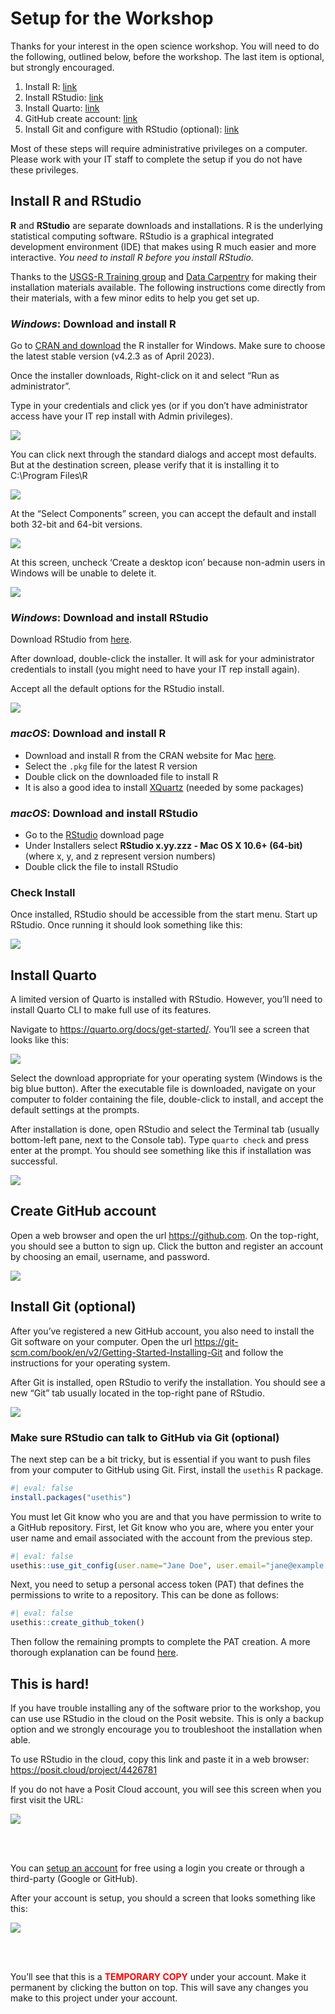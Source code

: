 # Setup for the Workshop {#setup}

Thanks for your interest in the open science workshop. You will need to do the following, outlined below, before the workshop.  The last item is optional, but strongly encouraged. 

1. Install R: [link](https://cran.r-project.org/bin/windows/base/){target="_blank"}
1. Install RStudio: [link](https://posit.co/download/rstudio-desktop/){target="_blank"}
1. Install Quarto: [link](https://quarto.org/docs/get-started/){target="_blank"}
1. GitHub create account: [link](https://github.com){target="_blank"}
1. Install Git and configure with RStudio (optional): [link](https://git-scm.com/book/en/v2/Getting-Started-Installing-Git){target="_blank"}

Most of these steps will require administrative privileges on a computer.  Please work with your IT staff to complete the setup if you do not have these privileges. 

## Install R and RStudio

**R** and **RStudio** are separate downloads and installations. R is the underlying statistical computing software. RStudio is a graphical integrated development environment (IDE) that makes using R much easier and more interactive. *You need to install R before you install RStudio*.

Thanks to the [USGS-R Training group](https://owi.usgs.gov/R/training.html) and [Data Carpentry](https://datacarpentry.org/R-ecology-lesson/index.html) for making their installation materials available. The following instructions come directly from their materials, with a few minor edits to help you get set up.

### *Windows*: Download and install R

Go to [CRAN and download](https://cran.rstudio.com/bin/windows/base/){target="_blank"} the R installer for Windows. Make sure to choose the latest stable version (v4.2.3 as of April 2023).

Once the installer downloads, Right-click on it and select "Run as administrator".

Type in your credentials and click yes (or if you don't have administrator access have your IT rep install with Admin privileges).

![](img/install_open_as_admin.png)

You can click next through the standard dialogs and accept most defaults. But at the destination screen, please verify that it is installing it to C:\\Program Files\\R

![](img/install_destination.png)

At the "Select Components" screen, you can accept the default and install both 32-bit and 64-bit versions.

![](img/install_arch_window.png)

At this screen, uncheck 'Create a desktop icon' because non-admin users in Windows will be unable to delete it.

![](img/install_tasks.png)

### *Windows*: Download and install RStudio

Download RStudio from [here](https://www.rstudio.com/products/rstudio/download/#download){target="_blank"}.

After download, double-click the installer. It will ask for your administrator credentials to install (you might need to have your IT rep install again).

Accept all the default options for the RStudio install.

![](img/install_rstudio.png)

### *macOS*: Download and install R

-   Download and install R from the CRAN website for Mac [here](https://cran.r-project.org/bin/macosx/){target="_blank"}.
-   Select the `.pkg` file for the latest R version
-   Double click on the downloaded file to install R
-   It is also a good idea to install [XQuartz](https://www.xquartz.org/){target="_blank"} (needed by some packages)

### *macOS*: Download and install RStudio

-   Go to the [RStudio](https://www.rstudio.com/products/rstudio/download/#download){target="_blank"} download page
-   Under Installers select **RStudio x.yy.zzz - Mac OS X 10.6+ (64-bit)** (where x, y, and z represent version numbers)
-   Double click the file to install RStudio

### Check Install

Once installed, RStudio should be accessible from the start menu. Start up RStudio. Once running it should look something like this:

![](img/rstudio.png)

## Install Quarto

A limited version of Quarto is installed with RStudio.  However, you'll need to install Quarto CLI to make full use of its features.  

Navigate to [https://quarto.org/docs/get-started/](https://quarto.org/docs/get-started/){target="_blank"}.  You'll see a screen that looks like this:

![](img/quartoinstall.PNG)

Select the download appropriate for your operating system (Windows is the big blue button).  After the executable file is downloaded, navigate on your computer to folder containing the file, double-click to install, and accept the default settings at the prompts.    

After installation is done, open RStudio and select the Terminal tab (usually bottom-left pane, next to the Console tab).  Type `quarto check` and press enter at the prompt.  You should see something like this if installation was successful. 

![](img/quartocheck.PNG)

## Create GitHub account

Open a web browser and open the url <https://github.com>.  On the top-right, you should see a button to sign up. Click the button and register an account by choosing an email, username, and password. 

![](img/githubsignup.PNG)

## Install Git (optional)

After you've registered a new GitHub account, you also need to install the Git software on your computer. Open the url <https://git-scm.com/book/en/v2/Getting-Started-Installing-Git> and follow the instructions for your operating system. 

After Git is installed, open RStudio to verify the installation.  You should see a new "Git" tab usually located in the top-right pane of RStudio. 

![](img/gitpane.PNG)

### Make sure RStudio can talk to GitHub via Git (optional) 

The next step can be a bit tricky, but is essential if you want to push files from your computer to GitHub using Git.  First, install the `usethis` R package. 

```r
#| eval: false
install.packages("usethis")
```

You must let Git know who you are and that you have permission to write to a GitHub repository.  First, let Git know who you are, where you enter your user name and email associated with the account from the previous step. 

```r
#| eval: false
usethis::use_git_config(user.name="Jane Doe", user.email="jane@example.org")
```

Next, you need to setup a personal access token (PAT) that defines the permissions to write to a repository.  This can be done as follows:

```r
#| eval: false
usethis::create_github_token()
```

Then follow the remaining prompts to complete the PAT creation.  A more thorough explanation can be found [here](https://happygitwithr.com/https-pat.html#https-pat){target="_blank"}.

## This is hard!

If you have trouble installing any of the software prior to the workshop, you can use use RStudio in the cloud on the Posit website. This is only a backup option and we strongly encourage you to troubleshoot the installation when able.

To use RStudio in the cloud, copy this link and paste it in a web browser: <https://posit.cloud/project/4426781>

If you do not have a Posit Cloud account, you will see this screen when you first visit the URL:

![](img/cloudsignup.PNG)

<br></br>

You can [setup an account](https://login.rstudio.cloud/register?redirect=https%3A%2F%2Fclient.login.rstudio.cloud%2Foauth%2Flogin%3Fshow_auth%3D0%26show_login%3D1%26show_setup%3D1) for free using a login you create or through a third-party (Google or GitHub).

After your account is setup, you should a screen that looks something like this:

![](img/tempproj.PNG)

<br></br>

You'll see that this is a <b>[TEMPORARY COPY]{style="color:red"}</b> under your account. Make it permanent by clicking the button on top. This will save any changes you make to this project under your account.

